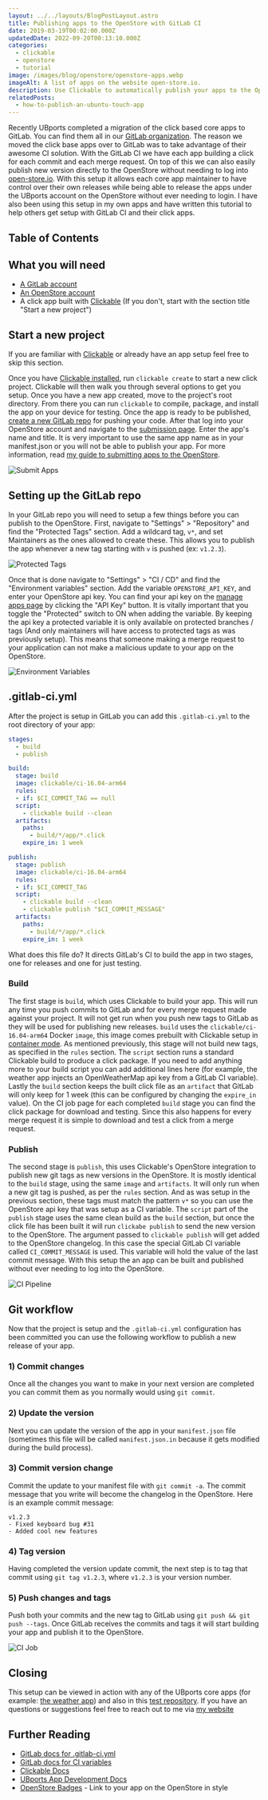 ```yaml
---
layout: ../../layouts/BlogPostLayout.astro
title: Publishing apps to the OpenStore with GitLab CI
date: 2019-03-19T00:02:00.000Z
updatedDate: 2022-09-20T00:13:10.000Z
categories:
  - clickable
  - openstore
  - tutorial
image: /images/blog/openstore/openstore-apps.webp
imageAlt: A list of apps on the website open-store.io.
description: Use Clickable to automatically publish your apps to the OpenStore.
relatedPosts:
  - how-to-publish-an-ubuntu-touch-app
---
```

Recently UBports completed a migration of the click based core apps to GitLab.
You can find them all in our [GitLab organization](https://gitlab.com/ubports/development/apps).
The reason we moved the click base apps over to GitLab was to take advantage of their awesome CI solution.
With the GitLab CI we have each app building a click for each commit and each merge request. On top of this we can also
easily publish new version directly to the OpenStore without needing to log into [open-store.io](https://open-store.io/).
With this setup it allows each core app maintainer to have control over their own releases while being able to release the
apps under the UBports account on the OpenStore without ever needing to login. I have also been using this setup in my own
apps and have written this tutorial to help others get setup with GitLab CI and their click apps.

## Table of Contents

## What you will need

- [A GitLab account](https://gitlab.com/users/sign_in)
- [An OpenStore account](https://open-store.io/login)
- A click app built with [Clickable](http://clickable-ut.dev/en/latest/) (If you don't, start with the section title "Start a new project")

## Start a new project

If you are familiar with [Clickable](http://clickable-ut.dev/en/latest/) or already have an app setup feel free to skip this section.

Once you have [Clickable installed](http://clickable-ut.dev/en/latest/install.html), run `clickable create` to start a new click project.
Clickable will then walk you through several options to get you setup. Once you have a new app created, move to the project's root directory.
From there you can run `clickable` to compile, package, and install the app on your device for testing.
Once the app is ready to be published, [create a new GitLab repo](https://docs.gitlab.com/ee/user/project/working_with_projects.html#create-a-project)
for pushing your code.
After that log into your OpenStore account and navigate to the [submission page](https://open-store.io/submit).
Enter the app's name and title. It is very important to use the same app name as in your manifest.json or you will not be able to publish your app.
For more information, read [my guide to submitting apps to the OpenStore](/blog/how-to-publish-an-ubuntu-touch-app/).

![Submit Apps](/images/blog/gitlab-ci/submit-apps.webp)

## Setting up the GitLab repo

In your GitLab repo you will need to setup a few things before you can publish to the OpenStore.
First, navigate to "Settings" > "Repository" and find the "Protected Tags" section.
Add a wildcard tag, `v*`, and set Maintainers as the ones allowed to create these.
This allows you to publish the app whenever a new tag starting with `v` is pushed (ex: `v1.2.3`).

![Protected Tags](/images/blog/gitlab-ci/protected-tags.webp)

Once that is done navigate to "Settings" > "CI / CD" and find the "Environment variables" section. Add the variable `OPENSTORE_API_KEY`,
and enter your OpenStore api key. You can find your api key on the [manage apps page](https://open-store.io/manage) by
clicking the "API Key" button. It is vitally important that you toggle the "Protected" switch to ON when adding the variable.
By keeping the api key a protected variable it is only available on protected branches / tags
(And only maintainers will have access to protected tags as was previously setup).
This means that someone making a merge request to your application can not make a malicious update to your app on the OpenStore.

![Environment Variables](/images/blog/gitlab-ci/environment-variables.webp)

## .gitlab-ci.yml

After the project is setup in GitLab you can add this `.gitlab-ci.yml` to the root directory of your app:

```yaml
stages:
  - build
  - publish

build:
  stage: build
  image: clickable/ci-16.04-arm64
  rules:
  - if: $CI_COMMIT_TAG == null
  script:
    - clickable build --clean
  artifacts:
    paths:
      - build/*/app/*.click
    expire_in: 1 week

publish:
  stage: publish
  image: clickable/ci-16.04-arm64
  rules:
  - if: $CI_COMMIT_TAG
  script:
    - clickable build --clean
    - clickable publish "$CI_COMMIT_MESSAGE"
  artifacts:
    paths:
      - build/*/app/*.click
    expire_in: 1 week
```

What does this file do? It directs GitLab's CI to build the app in two stages, one for releases and one for just testing.

<Donate />

### Build

The first stage is `build`, which uses Clickable to build your app.
This will run any time you push commits to GitLab and for every merge request made against your project.
It will not get run when you push new tags to GitLab as they will be used for publishing new releases.
`build` uses the `clickable/ci-16.04-arm64` Docker `image`, this image comes prebuilt with Clickable setup in
[container mode](https://clickable-ut.dev/en/latest/commands.html#container-mode-1).
As mentioned previously, this stage will not build new tags, as specified in the `rules` section.
The `script` section runs a standard Clickable build to produce a click package.
If you need to add anything more to your build script you can add additional lines here
(for example, the weather app injects an OpenWeatherMap api key from a GitLab CI variable).
Lastly the `build` section keeps the built click file as an `artifact` that GitLab will only keep for 1 week
(this can be configured by changing the `expire_in` value).
On the CI job page for each completed `build` stage you can find the click package for download and testing.
Since this also happens for every merge request it is simple to download and test a click from a merge request.

### Publish

The second stage is `publish`, this uses Clickable's OpenStore integration to publish new git tags as new versions in the OpenStore.
It is mostly identical to the `build` stage, using the same `image` and `artifacts`.
It will only run when a new git tag is pushed, as per the `rules` section.
And as was setup in the previous section, these tags must match the pattern `v*` so you can use the OpenStore api key that was setup as a CI variable.
The `script` part of the `publish` stage uses the same clean build as the `build` section,
but once the click file has been built it will run `clickabe publish` to send the new version to the OpenStore.
The argument passed to `clickable publish` will get added to the OpenStore changelog.
In this case the special GitLab CI variable called `CI_COMMIT_MESSAGE` is used. This variable will hold the value of the last commit message.
With this setup the an app can be built and published without ever needing to log into the OpenStore.

![CI Pipeline](/images/blog/gitlab-ci/ci-pipeline.webp)

## Git workflow

Now that the project is setup and the `.gitlab-ci.yml` configuration has been committed
you can use the following workflow to publish a new release of your app.

### 1) Commit changes

Once all the changes you want to make in your next version are completed you can commit them as you normally would using `git commit`.

### 2) Update the version

Next you can update the version of the app in your `manifest.json` file
(sometimes this file will be called `manifest.json.in` because it gets modified during the build process).

### 3) Commit version change

Commit the update to your manifest file with `git commit -a`.
The commit message that you write will become the changelog in the OpenStore.
Here is an example commit message:

```
v1.2.3
- Fixed keyboard bug #31
- Added cool new features
```

### 4) Tag version

Having completed the version update commit, the next step is to tag that commit using `git tag v1.2.3`, where `v1.2.3` is your version number.

### 5) Push changes and tags

Push both your commits and the new tag to GitLab using `git push && git push --tags`.
Once GitLab receives the commits and tags it will start building your app and publish it to the OpenStore.

![CI Job](/images/blog/gitlab-ci/ci-job.webp)

## Closing

This setup can be viewed in action with any of the UBports core apps
(for example: [the weather app](https://gitlab.com/ubports/development/apps/lomiri-weather-app/-/pipelines)) and also
in this [test repository](https://gitlab.com/clickable/clickable-gitlab-ci-test).
If you have an questions or suggestions feel free to reach out to me via
[my website](https://bhdouglass.com/#contact)

## Further Reading

- [GitLab docs for .gitlab-ci.yml](https://docs.gitlab.com/ee/ci/yaml/)
- [GitLab docs for CI variables](https://docs.gitlab.com/ee/ci/variables/)
- [Clickable Docs](http://clickable-ut.dev/en/latest/)
- [UBports App Development Docs](https://docs.ubports.com/en/latest/appdev/index.html)
- [OpenStore Badges](../openstore-badges/) - Link to your app on the OpenStore in style
